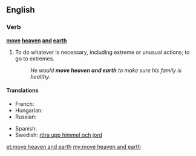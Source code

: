 ==English==

===Verb===
'''[[move]] [[heaven]] [[and]] [[earth]]'''

# {{idiomatic}} To do whatever is necessary, including extreme or unusual actions; to go to extremes.
#: ''He would '''move heaven and earth''' to make sure his family is healthy.''

====Translations====
{{trans-top|to go to extreme lengths}}
* French: {{t+|fr|remuer ciel et terre}}
* Hungarian: {{t-|hu|eget-földet megmozgat}}
* Russian: {{t|ru|свернуть горы|tr=svernútʹ góry}}
{{trans-mid}}
* Spanish: {{t-|es|mover cielo y tierra}}
* Swedish: [[röra upp himmel och jord]]
{{trans-bottom}}

[[et:move heaven and earth]]
[[my:move heaven and earth]]